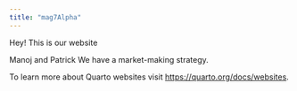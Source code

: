 ```yaml
---
title: "mag7Alpha"
---
```


Hey! This is our website

Manoj and Patrick
We have a market-making strategy.

To learn more about Quarto websites visit <https://quarto.org/docs/websites>.
